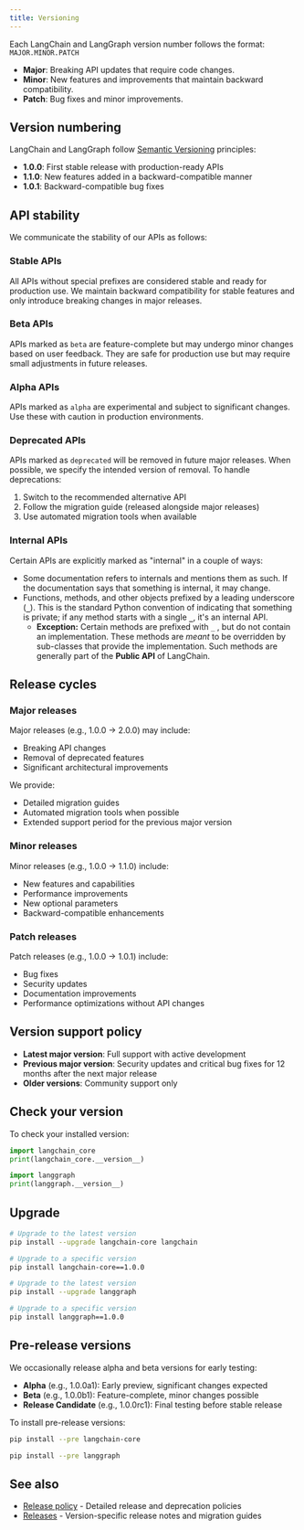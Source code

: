```yaml
---
title: Versioning
---
```



<AlphaCallout />

Each LangChain and LangGraph version number follows the format: `MAJOR.MINOR.PATCH`

- **Major**: Breaking API updates that require code changes.
- **Minor**: New features and improvements that maintain backward compatibility.
- **Patch**: Bug fixes and minor improvements.

## Version numbering

LangChain and LangGraph follow [Semantic Versioning](https://semver.org/) principles:

- **1.0.0**: First stable release with production-ready APIs
- **1.1.0**: New features added in a backward-compatible manner
- **1.0.1**: Backward-compatible bug fixes

## API stability

We communicate the stability of our APIs as follows:

### Stable APIs

All APIs without special prefixes are considered stable and ready for production use. We maintain backward compatibility for stable features and only introduce breaking changes in major releases.

### Beta APIs

APIs marked as `beta` are feature-complete but may undergo minor changes based on user feedback. They are safe for production use but may require small adjustments in future releases.

### Alpha APIs

APIs marked as `alpha` are experimental and subject to significant changes. Use these with caution in production environments.

### Deprecated APIs

APIs marked as `deprecated` will be removed in future major releases. When possible, we specify the intended version of removal. To handle deprecations:

1. Switch to the recommended alternative API
2. Follow the migration guide (released alongside major releases)
3. Use automated migration tools when available

### Internal APIs

Certain APIs are explicitly marked as "internal" in a couple of ways:

- Some documentation refers to internals and mentions them as such. If the documentation says that something is internal, it may change.
- Functions, methods, and other objects prefixed by a leading underscore (**`_`**). This is the standard Python convention of indicating that something is private; if any method starts with a single **`_`**, it's an internal API.
    - **Exception:** Certain methods are prefixed with `_` , but do not contain an implementation. These methods are *meant* to be overridden by sub-classes that provide the implementation. Such methods are generally part of the **Public API** of LangChain.

## Release cycles

### Major releases

Major releases (e.g., 1.0.0 → 2.0.0) may include:

- Breaking API changes
- Removal of deprecated features
- Significant architectural improvements

We provide:

- Detailed migration guides
- Automated migration tools when possible
- Extended support period for the previous major version

### Minor releases

Minor releases (e.g., 1.0.0 → 1.1.0) include:

- New features and capabilities
- Performance improvements
- New optional parameters
- Backward-compatible enhancements

### Patch releases

Patch releases (e.g., 1.0.0 → 1.0.1) include:

- Bug fixes
- Security updates
- Documentation improvements
- Performance optimizations without API changes

## Version support policy

- **Latest major version**: Full support with active development
- **Previous major version**: Security updates and critical bug fixes for 12 months after the next major release
- **Older versions**: Community support only

## Check your version

To check your installed version:

<CodeGroup>

```python LangChain
import langchain_core
print(langchain_core.__version__)
```

```python LangGraph
import langgraph
print(langgraph.__version__)
```

</CodeGroup>




## Upgrade

<CodeGroup>

```bash LangChain
# Upgrade to the latest version
pip install --upgrade langchain-core langchain

# Upgrade to a specific version
pip install langchain-core==1.0.0
```

```bash LangGraph
# Upgrade to the latest version
pip install --upgrade langgraph

# Upgrade to a specific version
pip install langgraph==1.0.0
```
</CodeGroup>




## Pre-release versions

We occasionally release alpha and beta versions for early testing:

- **Alpha** (e.g., 1.0.0a1): Early preview, significant changes expected
- **Beta** (e.g., 1.0.0b1): Feature-complete, minor changes possible
- **Release Candidate** (e.g., 1.0.0rc1): Final testing before stable release

To install pre-release versions:

<CodeGroup>

```bash LangChain
pip install --pre langchain-core
```

```bash LangGraph
pip install --pre langgraph
```
</CodeGroup>




## See also

- [Release policy](/oss/python/release-policy) - Detailed release and deprecation policies
- [Releases](/oss/python/releases) - Version-specific release notes and migration guides

